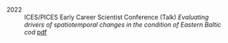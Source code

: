2022
:   ICES/PICES Early Career Scientist Conference (Talk)
*Evaluating drivers of spatiotemporal changes in the condition of Eastern Baltic cod* [pdf](1D_Lindmark.pdf)
